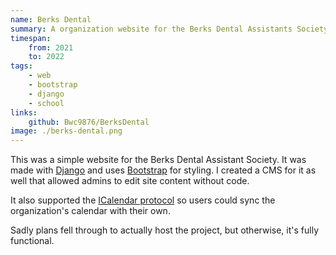 ```yaml
---
name: Berks Dental
summary: A organization website for the Berks Dental Assistants Society
timespan:
    from: 2021
    to: 2022
tags:
    - web
    - bootstrap
    - django
    - school
links:
    github: Bwc9876/BerksDental
image: ./berks-dental.png
---
```



This was a simple website for the Berks Dental Assistant Society.
It was made with [Django](https://www.djangoproject.com/) and
uses [Bootstrap](https://getbootstrap.com/) for styling.
I created a CMS for it as well that allowed admins to edit site content without code.

It also supported the [ICalendar protocol](https://en.wikipedia.org/wiki/ICalendar)
so users could sync the organization's calendar with their own.

Sadly plans fell through to actually host the project, but otherwise,
it's fully functional.
